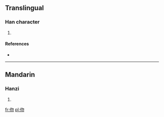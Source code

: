 ==Translingual==

===Han character===
{{Han char|rn=9|rad=人|as=04|sn=6|four=|canj=人心竹竹 (OPHH)}}

# {{defn|Han|sort=人04}}

====References====
* {{Han ref|kx=0095.110|dkj=00428|dj=0201.110|hdz=10125.010|uh=4F06|ud=20230}}

----

==Mandarin==

===Hanzi===
{{cmn-hanzi|pin=[[wèn]] ([[wen4]])|wg=wen<sup>4</sup>}}

# {{defn|lang=cmn|sort=人04}}

[[fr:伆]]
[[pl:伆]]